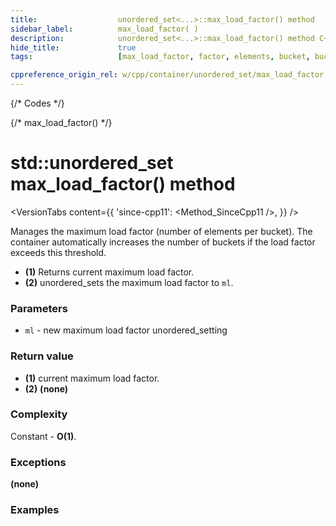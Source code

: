 ```yaml
---
title:					unordered_set<...>::max_load_factor() method
sidebar_label:			max_load_factor( )
description:			unordered_set<...>::max_load_factor() method C++ documentation
hide_title:				true
tags:					[max_load_factor, factor, elements, bucket, buckets]

cppreference_origin_rel: w/cpp/container/unordered_set/max_load_factor
---
```



{/* Codes */}

{/* max_load_factor() */}

# std::unordered_set max_load_factor() method

<VersionTabs content={{
    'since-cpp11': <Method_SinceCpp11 />,
    }} />

Manages the maximum load factor (number of elements per bucket).
The container automatically increases the number of buckets if the load factor exceeds this threshold.

 - **(1)** Returns current maximum load factor.
 - **(2)** unordered_sets the maximum load factor to `ml`.

### Parameters

 - `ml` - new maximum load factor unordered_setting

### Return value

 - **(1)** current maximum load factor.
 - **(2)** **(none)**

### Complexity

Constant - **O(1)**.

### Exceptions

**(none)**

### Examples

<ImproveSection />
